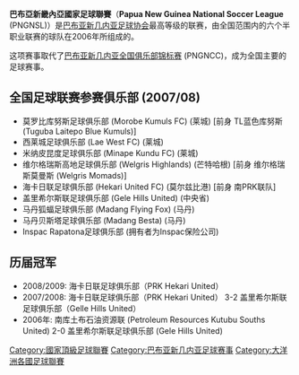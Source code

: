 {{noteTA
|G1 = TO
}}
'''巴布亞新畿內亞國家足球聯賽'''（'''Papua New Guinea National Soccer League''' (PNGNSL)）是[[巴布亚新几内亚足球协会|巴布亚新几内亚足球协会]]最高等级的联赛，由全国范围内的六个半职业联赛的球队在2006年所组成的。

这项赛事取代了[[巴布亚新几内亚全国俱乐部锦标赛|巴布亚新几内亚全国俱乐部锦标赛]] (PNGNCC)，成为全国主要的足球赛事。

== 全国足球联赛参赛俱乐部 (2007/08) ==
* 莫罗比库努斯足球俱乐部 (Morobe Kumuls FC) (莱城) [前身 TL蓝色库努斯 (Tuguba Laitepo Blue Kumuls)]
* 西莱城足球俱乐部 (Lae West FC) (莱城)
* 米纳皮昆度足球俱乐部 (Minape Kundu FC) (莱城)
* 维尔格瑞斯高地足球俱乐部 (Welgris Highlands) (芒特哈根) [前身 维尔格瑞斯莫曼斯 (Welgris Momads)]
* 海卡日联足球俱乐部 (Hekari United FC) (莫尔兹比港) [前身 南PRK联队]
* 盖里希尔斯联足球俱乐部 (Gele Hills United) (中央省)
* 马丹狐蝠足球俱乐部 (Madang Flying Fox) (马丹) 
* 马丹贝斯塔足球俱乐部 (Madang Besta) (马丹) 
* Inspac Rapatona足球俱乐部 (拥有者为Inspac保险公司)

== 历届冠军 ==
* 2008/2009: 海卡日联足球俱乐部（PRK Hekari United） 
* 2007/2008: 海卡日联足球俱乐部（PRK Hekari United） 3-2 盖里希尔斯联足球俱乐部（Gelle Hills United） 
* 2006年: 南库土布石油资源联 (Petroleum Resources Kutubu Souths United) 2-0 盖里希尔斯联足球俱乐部 (Gele Hills United)

{{fb start}}
{{Football in Papua New Guinea}}
{{fb end}}
{{OFC leagues}}

[[Category:國家頂級足球聯賽|Category:國家頂級足球聯賽]]
[[Category:巴布亚新几内亚足球赛事|Category:巴布亚新几内亚足球赛事]]
[[Category:大洋洲各國足球聯賽|Category:大洋洲各國足球聯賽]]